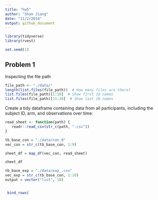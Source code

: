 ```yaml
---
title: "hw5"
author: "Shan Jiang"
date: "11/2/2018"
output: github_document
---
```

```r
library(tidyverse)
library(rvest)

set.seed(1)
```

## Problem 1
Inspecting the file path
```r
file_path <- "./data/"
length(list.files(file_path))  # How many files are there?
list.files(file_path)[1:10]  # Show first 10 names
list.files(file_path)[11:20]  # Show last 10 names
```

Create a tidy dataframe containing data from all participants, including the subject ID, arm, and observations over time:


```r

read_sheet <- function(path) {
   readr::read_csv(str_c(path, ".csv"))
}

tb_base_con = "./data/con_0"
vec_con = str_c(tb_base_con, 1:9)

sheet_df = map_df(vec_con, read_sheet)

sheet_df 
```

```r
tb_base_exp = "./data/exp_.csv"
vec_exp = str_c(tb_base_con, 1:10)
output = vector("list", 10)


 bind_rows(
```


